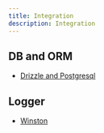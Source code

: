 ```yaml
---
title: Integration
description: Integration
---
```


## DB and ORM

- [Drizzle and Postgresql](./drizzle-and-postgresql.mdx)

## Logger
- [Winston](./winston.mdx)
